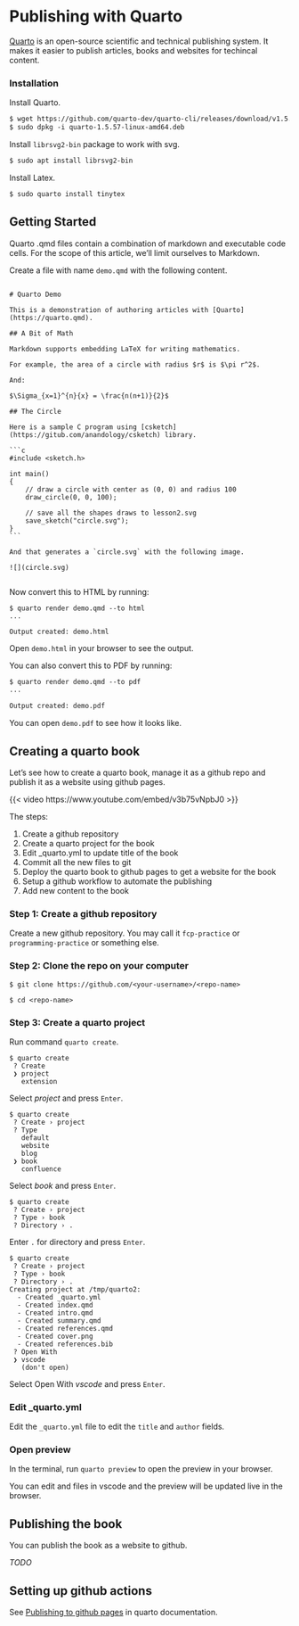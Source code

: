 # Publishing with Quarto

[Quarto][] is an open-source scientific and technical publishing system. It makes it easier to publish articles, books and websites for techincal content.

[Quarto]: https://quarto.org/

### Installation

Install Quarto.

```txt
$ wget https://github.com/quarto-dev/quarto-cli/releases/download/v1.5.57/quarto-1.5.57-linux-amd64.deb
$ sudo dpkg -i quarto-1.5.57-linux-amd64.deb
```

Install `librsvg2-bin` package to work with svg.

```txt
$ sudo apt install librsvg2-bin
```

Install Latex.

```txt
$ sudo quarto install tinytex
```

## Getting Started

Quarto .qmd files contain a combination of markdown and executable code cells. For the scope of this article, we'll limit ourselves to Markdown.

Create a file with name `demo.qmd` with the following content.

::: {.demo-source .sourceCode}

    # Quarto Demo

    This is a demonstration of authoring articles with [Quarto](https://quarto.qmd).

    ## A Bit of Math

    Markdown supports embedding LaTeX for writing mathematics.

    For example, the area of a circle with radius $r$ is $\pi r^2$.

    And:

    $\Sigma_{x=1}^{n}{x} = \frac{n(n+1)}{2}$

    ## The Circle

    Here is a sample C program using [csketch](https://gitub.com/anandology/csketch) library.

    ```c
    #include <sketch.h>

    int main()
    {
        // draw a circle with center as (0, 0) and radius 100
        draw_circle(0, 0, 100);

        // save all the shapes draws to lesson2.svg
        save_sketch("circle.svg");
    }
    ```

    And that generates a `circle.svg` with the following image.

    ![](circle.svg)

:::

Now convert this to HTML by running:

```text
$ quarto render demo.qmd --to html
...

Output created: demo.html
```

Open `demo.html` in your browser to see the output.

You can also convert this to PDF by running:

```txt
$ quarto render demo.qmd --to pdf
...

Output created: demo.pdf
```

You can open `demo.pdf` to see how it looks like.

## Creating a quarto book

Let's see how to create a quarto book, manage it as a github repo and publish it as a website using github pages.

{{< video https://www.youtube.com/embed/v3b75vNpbJ0 >}}


The steps:

1. Create a github repository
2. Create a quarto project for the book
3. Edit _quarto.yml to update title of the book
4. Commit all the new files to git
5. Deploy the quarto book to github pages to get a website for the book
6. Setup a github workflow to automate the publishing
7. Add new content to the book




### Step 1: Create a github repository

Create a new github repository. You may call it `fcp-practice` or `programming-practice` or something else.

### Step 2: Clone the repo on your computer

```text
$ git clone https://github.com/<your-username>/<repo-name>

$ cd <repo-name>
```

### Step 3: Create a quarto project

Run command `quarto create`.

```text
$ quarto create
 ? Create
 ❯ project
   extension
```

Select _project_ and press `Enter`.

```text
$ quarto create
 ? Create › project
 ? Type
   default
   website
   blog
 ❯ book
   confluence
```

Select _book_ and press `Enter`.

```text
$ quarto create
 ? Create › project
 ? Type › book
 ? Directory › .
```

Enter `.` for directory and press `Enter`.

```text
$ quarto create
 ? Create › project
 ? Type › book
 ? Directory › .
Creating project at /tmp/quarto2:
  - Created _quarto.yml
  - Created index.qmd
  - Created intro.qmd
  - Created summary.qmd
  - Created references.qmd
  - Created cover.png
  - Created references.bib
 ? Open With
 ❯ vscode
   (don't open)
```

Select Open With _vscode_ and press `Enter`.

### Edit _quarto.yml

Edit the `_quarto.yml` file to edit the `title` and `author` fields.

### Open preview

In the terminal, run `quarto preview` to open the preview in your browser.

You can edit and files in vscode and the preview will be updated live in the browser.

## Publishing the book

You can publish the book as a website to github.

_TODO_

## Setting up github actions

See [Publishing to github pages][1] in quarto documentation.

[1]: https://quarto.org/docs/publishing/github-pages.html#publish-action
